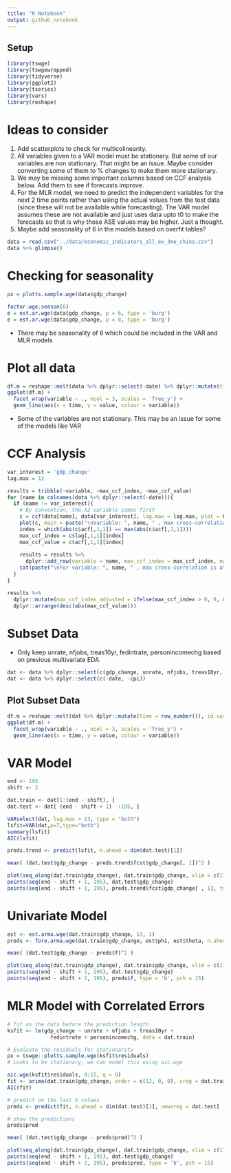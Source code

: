 ```yaml
---
title: "R Notebook"
output: github_notebook
---
```


## Setup
```r
library(tswge)
library(tswgewrapped)
library(tidyverse)
library(ggplot2)
library(tseries)
library(vars)
library(reshape)
```


# Ideas to consider

1. Add scatterplots to check for multicolinearity.
2. All variables given to a VAR model must be stationary. But some of our variables are non stationary. That might be an issue. Maybe consider converting some of them to % changes to make them more stationary.
3. We may be missing some important columns based on CCF analysis below. Add them to see if forecasts improve.
4. For the MLR model, we need to predict the independent variables for the next 2 time points rather than using the actual values from the test data (since these will not be available while forecasting). The VAR model assumes these are not available and just uses data upto t0 to make the forecasts so that is why those ASE values may be higher. Just a thought.
5. Maybe add seasonality of 6 in the models based on overfit tables?


```r
data = read.csv("../data/economic_indicators_all_ex_3mo_china.csv")
data %>% glimpse()
```

# Checking for seasonality
```r
px = plotts.sample.wge(data$gdp_change)
```

```r
factor.wge.season(6)
e = est.ar.wge(data$gdp_change, p = 6, type = 'burg')
e = est.ar.wge(data$gdp_change, p = 8, type = 'burg')
```

* There may be seasonality of 6 which could be included in the VAR and MLR models

# Plot all data
```r
df.m = reshape::melt(data %>% dplyr::select(-date) %>% dplyr::mutate(time = row_number()), id.vars = "time")
ggplot(df.m) + 
  facet_wrap(variable ~ ., ncol = 3, scales = 'free_y') + 
  geom_line(aes(x = time, y = value, colour = variable))

```

* Some of the variables are not stationary. This may be an issue for some of the models like VAR

# CCF Analysis
```r

var_interest = 'gdp_change'
lag.max = 12

results = tribble(~variable, ~max_ccf_index, ~max_ccf_value)
for (name in colnames(data %>% dplyr::select(-date))){
  if (name != var_interest){
    # By convention, the X2 variable comes first
    c = ccf(data[name], data[var_interest], lag.max = lag.max, plot = FALSE)
    plot(c, main = paste("\nVariable: ", name, " , max cross-correlation @ at lag: ", max_ccf, sep = ""))
    index = which(abs(c$acf[,1,1]) == max(abs(c$acf[,1,1])))
    max_ccf_index = c$lag[,1,1][index] 
    max_ccf_value = c$acf[,1,1][index]
    
    results = results %>% 
      dplyr::add_row(variable = name, max_ccf_index = max_ccf_index, max_ccf_value = max_ccf_value)
    cat(paste("\nFor variable: ", name, " , max cross-correlation is at lag: ", max_ccf_index, sep = ""))
  }
}

results %>% 
  dplyr::mutate(max_ccf_index_adjusted = ifelse(max_ccf_index > 0, 0, max_ccf_index)) %>% 
  dplyr::arrange(desc(abs(max_ccf_value)))

```


# Subset Data

* Only keep unrate, nfjobs, treas10yr, fedintrate, personincomechg based on previous multivariate EDA

```r
dat <- data %>% dplyr::select(c(gdp_change, unrate, nfjobs, treas10yr, fedintrate, personincomechg))
dat <- data %>% dplyr::select(c(-date, -cpi))
```

## Plot Subset Data

```r
df.m = reshape::melt(dat %>% dplyr::mutate(time = row_number()), id.vars = "time")
ggplot(df.m) + 
  facet_wrap(variable ~ ., ncol = 3, scales = 'free_y') + 
  geom_line(aes(x = time, y = value, colour = variable))

```

# VAR Model

```r
end <- 195
shift <- 2

dat.train <- dat[1:(end - shift), ]
dat.test <- dat[ (end - shift + 1)  :195, ]

VARselect(dat, lag.max = 13, type = "both")
lsfit=VAR(dat,p=7,type="both")
summary(lsfit)
AIC(lsfit)

preds.trend <- predict(lsfit, n.ahead = dim(dat.test)[1])

mean( (dat.test$gdp_change - preds.trend$fcst$gdp_change[, 1])^2 )

plot(seq_along(dat.train$gdp_change), dat.train$gdp_change, xlim = c(170, 200))
points(seq(end - shift + 1, 195), dat.test$gdp_change)
points(seq(end - shift + 1, 195), preds.trend$fcst$gdp_change[ , 1], type = 'b', pch = 15)
```


# Univariate Model

```r
est <- est.arma.wge(dat.train$gdp_change, 13, 1)
preds <- fore.arma.wge(dat.train$gdp_change, est$phi, est$theta, n.ahead = dim(dat.test)[1], plot = F)

mean( (dat.test$gdp_change - preds$f)^2 )

plot(seq_along(dat.train$gdp_change), dat.train$gdp_change, xlim = c(170, 200))
points(seq(end - shift + 1, 195), dat.test$gdp_change)
points(seq(end - shift + 1, 195), preds$f, type = 'b', pch = 15)
```

# MLR Model with Correlated Errors

```r
# fit on the data before the prediction length
ksfit <- lm(gdp_change ~ unrate + nfjobs + treas10yr + 
              fedintrate + personincomechg, data = dat.train)

# Evaluate the residuals for stationarity
px = tswge::plotts.sample.wge(ksfit$residuals)
# Looks to be stationary, we can model this using aic.wge

aic.wge(ksfit$residuals, 0:15, q = 0)
fit <- arima(dat.train$gdp_change, order = c(12, 0, 0), xreg = dat.train[ , 2:6])
AIC(fit)

# predict on the last 5 values
preds <- predict(fit, n.ahead = dim(dat.test)[1], newxreg = dat.test[ , 2:6])

# show the predictions
preds$pred

mean( (dat.test$gdp_change - preds$pred)^2 )

plot(seq_along(dat.train$gdp_change), dat.train$gdp_change, xlim = c(170, 200))
points(seq(end - shift + 1, 195), dat.test$gdp_change)
points(seq(end - shift + 1, 195), preds$pred, type = 'b', pch = 15)
```













































